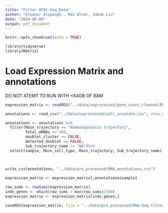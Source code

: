 ```yaml
---
title: "Filter ATAC-Seq Data"
author: "Eleanor Alspaugh , Max Alcer, Jakub Liu"
date: "2024-06-04"
output: pdf_document
---
```


```r
knitr::opts_chunk$set(echo = TRUE)
```

```r
library(tidyverse)
library(Matrix)
```


# Load Expression Matrix and annotations
DO NOT ATEMT TO RUN WITH <64GB OF RAM
```r
expression_matrix <- readRDS("../data/unprocessed/gene_count_cleaned.RDS") # not included in git
```

```r
annotations <- read_csv("../data/unprocessed/cell_annotate.csv", show_col_types = FALSE)
```


```r
annotations <- annotations %>% 
  filter(Main_trajectory == "Haematopoiesis trajectory",
         Total_mRNAs >= 400,
         doublet_cluster == FALSE,
         detected_doublet == FALSE,
         Sub_trajectory_name != "NA")%>%
  select(sample, Main_cell_type, Main_trajectory, Sub_trajectory_name)
  
  
```

```r
write_csv(annotations, "../data/pre_processed/RNA_annotations.csv")
```



```r
expression_matrix <- expression_matrix[,annotations$sample]
```

```r
row_sums <- rowSums(expression_matrix)
indx_genes <- which(row_sums > max(row_sums)/100)
expression_matrix <- expression_matrix[indx_genes,]
```

```r
saveRDS(expression_matrix, file = "../data/pre_processed/RNA-Seq-filtered.rds")
```





